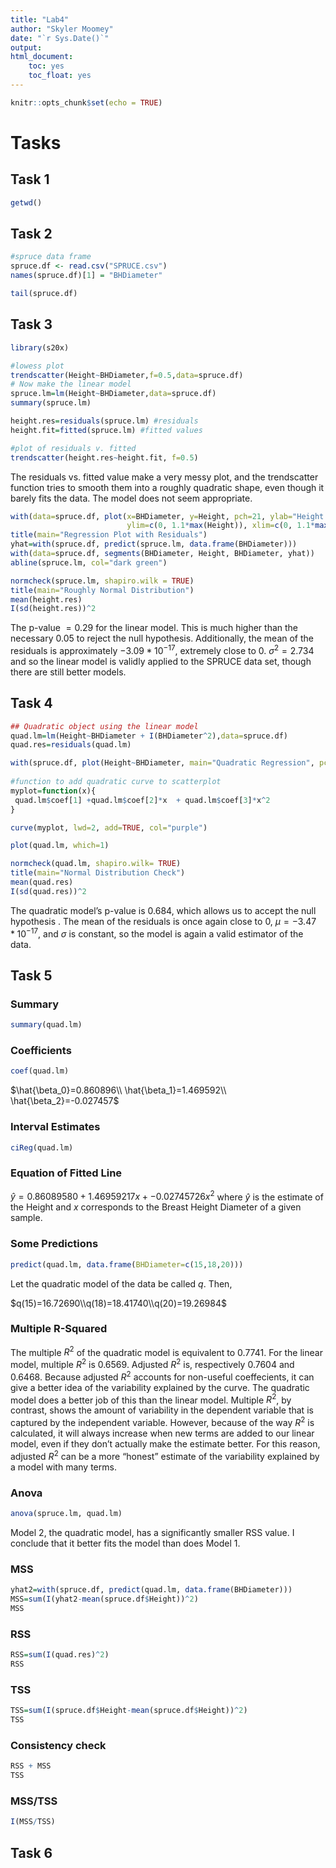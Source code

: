 ```yaml
---
title: "Lab4"
author: "Skyler Moomey"
date: "`r Sys.Date()`"
output: 
html_document:
    toc: yes
    toc_float: yes
---
```


```r
knitr::opts_chunk$set(echo = TRUE)
```

# Tasks

## Task 1
```r
getwd()
```

## Task 2
```r
#spruce data frame
spruce.df <- read.csv("SPRUCE.csv")
names(spruce.df)[1] = "BHDiameter"

tail(spruce.df)
```

## Task 3
```r
library(s20x)

#lowess plot
trendscatter(Height~BHDiameter,f=0.5,data=spruce.df)
# Now make the linear model
spruce.lm=lm(Height~BHDiameter,data=spruce.df)
summary(spruce.lm)

height.res=residuals(spruce.lm) #residuals
height.fit=fitted(spruce.lm) #fitted values

#plot of residuals v. fitted
trendscatter(height.res~height.fit, f=0.5)
```
The residuals vs. fitted value make a very messy plot, and the trendscatter function tries to smooth them into a roughly quadratic shape, even though it barely fits the data. The model does not seem appropriate.

```r
with(data=spruce.df, plot(x=BHDiameter, y=Height, pch=21, ylab="Height of Tree(m)", xlab="Diameter at Breast Height (cm)", bg="blue", 
                          ylim=c(0, 1.1*max(Height)), xlim=c(0, 1.1*max(BHDiameter)), cex=1.2))
title(main="Regression Plot with Residuals")
yhat=with(spruce.df, predict(spruce.lm, data.frame(BHDiameter)))
with(data=spruce.df, segments(BHDiameter, Height, BHDiameter, yhat))
abline(spruce.lm, col="dark green")

normcheck(spruce.lm, shapiro.wilk = TRUE)
title(main="Roughly Normal Distribution")
mean(height.res)
I(sd(height.res))^2
```
The p-value $=0.29$ for the linear model. This is much higher than the necessary $0.05$ to reject the null hypothesis.
Additionally, the mean of the residuals is approximately $-3.09*10^{-17}$, extremely close to 0. $\sigma^2=2.734$ and so the linear model is validly applied to the SPRUCE data set, though there are still better models.

## Task 4
```r
## Quadratic object using the linear model
quad.lm=lm(Height~BHDiameter + I(BHDiameter^2),data=spruce.df)
quad.res=residuals(quad.lm)

with(spruce.df, plot(Height~BHDiameter, main="Quadratic Regression", pch=21, cex=1.2, ylim=c(0, 1.1*max(Height)), xlim=c(0, 1.1*max(BHDiameter)),
                                                                                                                         bg="light blue"))
#function to add quadratic curve to scatterplot
myplot=function(x){
 quad.lm$coef[1] +quad.lm$coef[2]*x  + quad.lm$coef[3]*x^2
} 

curve(myplot, lwd=2, add=TRUE, col="purple")

plot(quad.lm, which=1)

normcheck(quad.lm, shapiro.wilk= TRUE)
title(main="Normal Distribution Check")
mean(quad.res)
I(sd(quad.res))^2

```
The quadratic model's p-value is 0.684, which allows us to accept the null hypothesis . The mean of the residuals is once again close to $0$, $\mu=-3.47*10^{-17}$, and $\sigma$ is constant, so the model is again a valid estimator of the data.

## Task 5

### Summary
```r
summary(quad.lm)
```
### Coefficients
```r
coef(quad.lm)
```

$\hat{\beta_0}=0.860896\\ \hat{\beta_1}=1.469592\\ \hat{\beta_2}=-0.027457$

### Interval Estimates
```r
ciReg(quad.lm)
```

### Equation of Fitted Line
$\hat{y}=0.86089580 + 1.46959217x+-0.02745726x^2$ where $\hat{y}$ is the estimate of the Height and $x$ corresponds to the Breast Height Diameter of a given sample.

### Some Predictions
```r
predict(quad.lm, data.frame(BHDiameter=c(15,18,20)))
```
Let the quadratic model of the data be called $q$. Then,

$q(15)=16.72690\\q(18)=18.41740\\q(20)=19.26984$

### Multiple R-Squared

The multiple $R^2$ of the quadratic model is equivalent to $0.7741$. For the linear model, multiple $R^2$ is $0.6569$. Adjusted $R^2$ is, respectively $0.7604$ and $0.6468$. Because adjusted $R^2$ accounts for non-useful coeffecients, it can give a better idea of the variability explained by the curve. The quadratic model does a better job of this than the linear model. Multiple $R^2$, by contrast, shows the amount of variability in the dependent variable that is captured by the independent variable. However, because of the way $R^2$ is calculated, it will always increase when new terms are added to our linear model, even if they don't actually make the estimate better. For this reason, adjusted $R^2$ can be a more "honest" estimate of the variability explained by a model with many terms.

### Anova
```r
anova(spruce.lm, quad.lm)
```
Model 2, the quadratic model, has a significantly smaller RSS value. I conclude that it better fits the model than does Model 1.

### MSS
```r
yhat2=with(spruce.df, predict(quad.lm, data.frame(BHDiameter)))
MSS=sum(I(yhat2-mean(spruce.df$Height))^2)
MSS
```

### RSS
```r
RSS=sum(I(quad.res)^2)
RSS
```
### TSS
```r
TSS=sum(I(spruce.df$Height-mean(spruce.df$Height))^2)
TSS
```
### Consistency check
```r
RSS + MSS
TSS
```

### MSS/TSS
```r
I(MSS/TSS)
```

## Task 6
